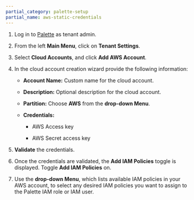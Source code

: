 ```yaml
---
partial_category: palette-setup
partial_name: aws-static-credentials
---
```


1. Log in to [Palette](https://console.spectrocloud.com) as tenant admin.

2. From the left **Main Menu**, click on **Tenant Settings**.

3. Select **Cloud Accounts**, and click **Add AWS Account**.

4. In the cloud account creation wizard provide the following information:

   - **Account Name:** Custom name for the cloud account.

   - **Description:** Optional description for the cloud account.

   - **Partition:** Choose **AWS** from the **drop-down Menu**.

   - **Credentials:**

     - AWS Access key
     
     - AWS Secret access key

5. **Validate** the credentials.

6. Once the credentials are validated, the **Add IAM Policies** toggle is displayed. Toggle **Add IAM Policies** on.

7. Use the **drop-down Menu**, which lists available IAM policies in your AWS account, to select any desired IAM
   policies you want to assign to the Palette IAM role or IAM user.
